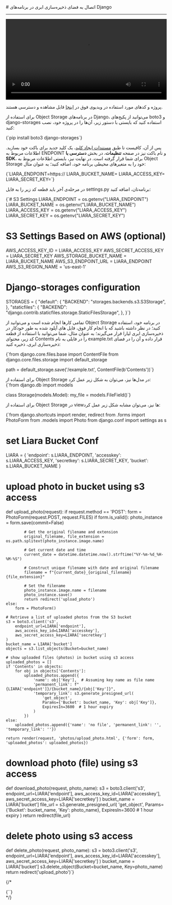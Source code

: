 

<Layout>
<Head>
<title>مستندات اتصال به Object Storage در Django - لیارا</title>
</Head>
# اتصال به فضای ذخیره‌سازی ابری در برنامه‌های Django
<hr className="mb-2" />

<video
  src="https://files.liara.ir/liara/django/django-object-storage.mp4"
  controls="controls"
  className="block w-full"
  width="100%"
/>

<div className="h-2" />
<Alert variant="success">
<p>
پروژه و کدهای مورد استفاده در ویدیوی فوق در <a href="https://github.com/liara-cloud/django-getting-started/tree/upload-s3" className="blue-link">اینجا</a> قابل مشاهده و دسترسی هستند.
</p>
</Alert>

برای استفاده از Object Storage در برنامه‌های Django، می‌توانید از 
پکیج‌های <Important>boto3</Important> و <Important>django-storages</Important> استفاده کنید که بایستی با دستور زیر، آن‌ها را در پروژه خود، نصب کنید:

<div className="h-2" />
<div dir='ltr'>
    <Highlight className="bash">
        {`pip install boto3 django-storages`}
    </Highlight>
</div>
<div className="h-2" />

پس از آن، کافیست تا طبق <a href="../create-key" className="blue-link">مستندات ایجاد کلید</a>، یک کلید جدید برای باکت خود بسازید.
اطلاعات مربوط به ENDPOINT و نام باکت نیز در صفحه **تنظیمات**، در بخش **دسترسی با SDK**، 
برای شما قرار گرفته است.
در نهایت نیز، بایستی 
اطلاعات مربوط به Object Storage خود را 
به متغیرهای محیطی برنامه خود، اضافه کنید؛ به عنوان مثال:

<div className="h-2" />
<div dir='ltr'>
    <Highlight className="bash">
        {`LIARA_ENDPOINT=https://<Liara Bucket Endpoint>
LIARA_BUCKET_NAME=<Bucket Name>
LIARA_ACCESS_KEY=<Access Key>
LIARA_SECRET_KEY=<Secret Key>`}
    </Highlight>
</div>
<div className="h-2" />

در مرحله‌ی آخر باید 
قطعه کد زیر را به فایل <Important>settings.py</Important> برنامه‌تان، اضافه کنید:

<div className="h-2" />
<div dir='ltr'>
    <Highlight className="py">
        {`# S3 Settings
LIARA_ENDPOINT    = os.getenv("LIARA_ENDPOINT")
LIARA_BUCKET_NAME = os.getenv("LIARA_BUCKET_NAME")
LIARA_ACCESS_KEY  = os.getenv("LIARA_ACCESS_KEY")
LIARA_SECRET_KEY  = os.getenv("LIARA_SECRET_KEY")

# S3 Settings Based on AWS (optional)
AWS_ACCESS_KEY_ID       = LIARA_ACCESS_KEY
AWS_SECRET_ACCESS_KEY   = LIARA_SECRET_KEY
AWS_STORAGE_BUCKET_NAME = LIARA_BUCKET_NAME
AWS_S3_ENDPOINT_URL     = LIARA_ENDPOINT
AWS_S3_REGION_NAME      = 'us-east-1'  

# Django-storages configuration
STORAGES = {
  "default": {
      "BACKEND": "storages.backends.s3.S3Storage",
  },
  "staticfiles": {
      "BACKEND": "django.contrib.staticfiles.storage.StaticFilesStorage",
  },
}`}
    </Highlight>
</div>
<div className="h-2" />

تمامی کارها انجام شده است و می‌توانید از Object Storage در برنامه خود، استفاده کنید؛
در نظر داشته باشید که با انجام کار فوق، 
 فایل های آپلود شده به طور خودکار در ذخیره‌سازی ابری لیارا قرار می‌گیرند؛ به عنوان مثال، شما می‌توانید با استفاده از قطعه کد زیر، محتوای <Important>Contents</Important> را در فایلی به نام <Important>example.txt</Important> قرار داده و آن را در فضای ذخیره‌سازی ابری، ذخیره کنید:

<div className="h-2" />
<div dir='ltr'>
    <Highlight className="py">
        {`from django.core.files.base import ContentFile
from django.core.files.storage import default_storage

path = default_storage.save('/example.txt', ContentFile(b'Contents'))`}
    </Highlight>
</div>
<div className="h-2" />
برای استفاده از Object Storage در مدل‌ها نیز، می‌توان به شکل زیر عمل کرد:
<div className="h-2" />
<div dir='ltr'>
    <Highlight className="py">
        {`from django.db import models


class Storage(models.Model):
    my_file = models.FileField()`}
    </Highlight>
</div>
<div className="h-2" />


برای استفاده از Object Storage در viewها نیز، می‌توان مشابه شکل زیر عمل کرد:


<div className="h-2" />
<div dir='ltr'>
    <Highlight className="py">
        {`from django.shortcuts import render, redirect
from .forms import PhotoForm
from .models import Photo
from django.conf import settings as s

# set Liara Bucket Conf
LIARA = {
    'endpoint': s.LIARA_ENDPOINT,
    'accesskey': s.LIARA_ACCESS_KEY,
    'secretkey': s.LIARA_SECRET_KEY,
    'bucket': s.LIARA_BUCKET_NAME
}

# upload photo in bucket using s3 access
def upload_photo(request):
    if request.method == 'POST':
        form = PhotoForm(request.POST, request.FILES)
        if form.is_valid():
            photo_instance = form.save(commit=False)
            
            # Get the original filename and extension
            original_filename, file_extension = os.path.splitext(photo_instance.image.name)
            
            # Get current date and time
            current_date = datetime.datetime.now().strftime("%Y-%m-%d_%H-%M-%S")
            
            # Construct unique filename with date and original filename
            filename = f"{current_date}_{original_filename}{file_extension}"
            
            # Set the filename
            photo_instance.image.name = filename
            photo_instance.save()
            return redirect('upload_photo')
    else:
        form = PhotoForm()

    # Retrieve a list of uploaded photos from the S3 bucket
    s3 = boto3.client('s3',
        endpoint_url=LIARA['endpoint'],
        aws_access_key_id=LIARA['accesskey'],
        aws_secret_access_key=LIARA['secretkey']
    )
    bucket_name = LIARA['bucket']
    objects = s3.list_objects(Bucket=bucket_name)

    # show uploaded files (photos) in bucket using s3 access
    uploaded_photos = []
    if 'Contents' in objects:
        for obj in objects['Contents']:
            uploaded_photos.append({
                'name': obj['Key'],  # Assuming key name as file name
                'permanent_link': f"{LIARA['endpoint']}/{bucket_name}/{obj['Key']}",
                'temporary_link': s3.generate_presigned_url(
                    'get_object',
                    Params={'Bucket': bucket_name, 'Key': obj['Key']},
                    ExpiresIn=3600  # 1 hour expiry
                )
            })
    else:
        uploaded_photos.append({'name': 'no file', 'permanent_link': '', 'temporary_link': ''})

    return render(request, 'photos/upload_photo.html', {'form': form, 'uploaded_photos': uploaded_photos})

# download photo (file) using s3 access
def download_photo(request, photo_name):
    s3 = boto3.client('s3',
        endpoint_url=LIARA['endpoint'],
        aws_access_key_id=LIARA['accesskey'],
        aws_secret_access_key=LIARA['secretkey']
    )
    bucket_name = LIARA['bucket']
    file_url = s3.generate_presigned_url(
        'get_object',
        Params={'Bucket': bucket_name, 'Key': photo_name},
        ExpiresIn=3600  # 1 hour expiry
    )
    return redirect(file_url)

# delete photo using s3 access
def delete_photo(request, photo_name):
    s3 = boto3.client('s3',
        endpoint_url=LIARA['endpoint'],
        aws_access_key_id=LIARA['accesskey'],
        aws_secret_access_key=LIARA['secretkey']
    )
    bucket_name = LIARA['bucket']
    s3.delete_object(Bucket=bucket_name, Key=photo_name)
    return redirect('upload_photo')`}
    </Highlight>
</div>
<div className="h-2" />

{/* 
<Section id="upload-file" title="نمونه کد آپلود فایل" />
<div className="h-2" />
<div dir='ltr'>
    <Highlight className="py">
        {``}
    </Highlight>
</div>
<div className="h-2" /> */}

</Layout>
